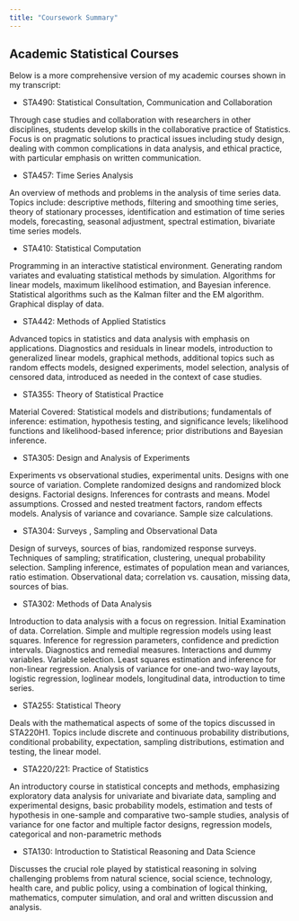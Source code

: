 ```yaml
---
title: "Coursework Summary"
---
```


## Academic Statistical Courses

Below is a more comprehensive version of my academic courses shown in my transcript:

- STA490: Statistical Consultation, Communication and Collaboration

Through case studies and collaboration with researchers in other disciplines, students develop skills in the collaborative practice of Statistics. Focus is on pragmatic solutions to practical issues including study design, dealing with common complications in data analysis, and ethical practice, with particular emphasis on written communication.

- STA457: Time Series Analysis

An overview of methods and problems in the analysis of time series data. Topics include: descriptive methods, filtering and smoothing time series, theory of stationary processes, identification and estimation of time series models, forecasting, seasonal adjustment, spectral estimation, bivariate time series models.

- STA410: Statistical Computation

Programming in an interactive statistical environment. Generating random variates and evaluating statistical methods by simulation. Algorithms for linear models, maximum likelihood estimation, and Bayesian inference. Statistical algorithms such as the Kalman filter and the EM algorithm. Graphical display of data.

- STA442: Methods of Applied Statistics

Advanced topics in statistics and data analysis with emphasis on applications. Diagnostics and residuals in linear models, introduction to generalized linear models, graphical methods, additional topics such as random effects models, designed experiments, model selection, analysis of censored data, introduced as needed in the context of case studies.

- STA355: Theory of Statistical Practice

Material Covered: Statistical models and distributions; fundamentals of inference: estimation, hypothesis testing, and significance levels; likelihood functions and likelihood-based inference; prior distributions and Bayesian inference.

- STA305: Design and Analysis of Experiments

Experiments vs observational studies, experimental units. Designs with one source of variation. Complete randomized designs and randomized block designs. Factorial designs. Inferences for contrasts and means. Model assumptions. Crossed and nested treatment factors, random effects models. Analysis of variance and covariance. Sample size calculations.

- STA304: Surveys , Sampling and Observational Data

Design of surveys, sources of bias, randomized response surveys. Techniques of sampling; stratification, clustering, unequal probability selection. Sampling inference, estimates of population mean and variances, ratio estimation. Observational data; correlation vs. causation, missing data, sources of bias.

- STA302: Methods of Data Analysis

Introduction to data analysis with a focus on regression. Initial Examination of data. Correlation. Simple and multiple regression models using least squares. Inference for regression parameters, confidence and prediction intervals. Diagnostics and remedial measures. Interactions and dummy variables. Variable selection. Least squares estimation and inference for non-linear regression. Analysis of variance for one-and two-way layouts, logistic regression, loglinear models, longitudinal data, introduction to time series.

- STA255: Statistical Theory

Deals with the mathematical aspects of some of the topics discussed in STA220H1. Topics include discrete and continuous probability distributions, conditional probability, expectation, sampling distributions, estimation and testing, the linear model.

- STA220/221: Practice of Statistics

An introductory course in statistical concepts and methods, emphasizing exploratory data analysis for univariate and bivariate data, sampling and experimental designs, basic probability models, estimation and tests of hypothesis in one-sample and comparative two-sample studies, analysis of variance for one factor and multiple factor designs, regression models, categorical and non-parametric methods 

- STA130: Introduction to Statistical Reasoning and Data Science

Discusses the crucial role played by statistical reasoning in solving challenging problems from natural science, social science, technology, health care, and public policy, using a combination of logical thinking, mathematics, computer simulation, and oral and written discussion and analysis.

